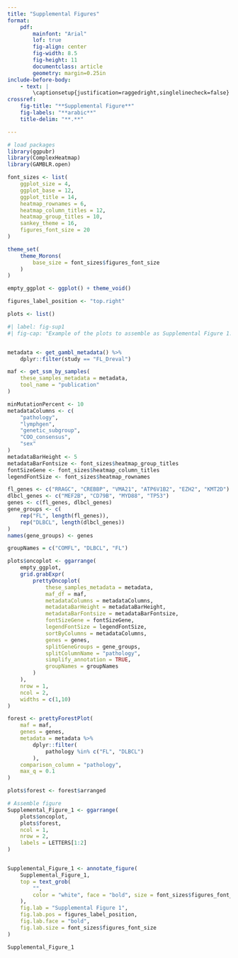 ```yaml
---
title: "Supplemental Figures"
format:
    pdf:
        mainfont: "Arial"
        lof: true
        fig-align: center
        fig-width: 8.5
        fig-height: 11
        documentclass: article
        geometry: margin=0.25in
include-before-body:
    - text: |
        \captionsetup{justification=raggedright,singlelinecheck=false}
crossref:
    fig-title: "**Supplemental Figure**"
    fig-labels: "**arabic**"
    title-delim: "**.**"

---
```


\newpage

```r
# load packages
library(ggpubr)
library(ComplexHeatmap)
library(GAMBLR.open)

font_sizes <- list(
    ggplot_size = 4,
    ggplot_base = 12,
    ggplot_title = 14,
    heatmap_rownames = 6,
    heatmap_column_titles = 12,
    heatmap_group_titles = 10,
    sankey_theme = 16,
    figures_font_size = 20
)

theme_set(
    theme_Morons(
        base_size = font_sizes$figures_font_size
    )
)

empty_ggplot <- ggplot() + theme_void()

figures_label_position <- "top.right"

plots <- list()
```

```r
#| label: fig-sup1
#| fig-cap: "Example of the plots to assemble as Supplemental Figure 1."


metadata <- get_gambl_metadata() %>%
    dplyr::filter(study == "FL_Dreval")

maf <- get_ssm_by_samples(
    these_samples_metadata = metadata,
    tool_name = "publication"
)

minMutationPercent <- 10
metadataColumns <- c(
    "pathology",
    "lymphgen",
    "genetic_subgroup",
    "COO_consensus",
    "sex"
)
metadataBarHeight <- 5
metadataBarFontsize <- font_sizes$heatmap_group_titles
fontSizeGene <- font_sizes$heatmap_column_titles
legendFontSize <- font_sizes$heatmap_rownames

fl_genes <- c("RRAGC", "CREBBP", "VMA21", "ATP6V1B2", "EZH2", "KMT2D")
dlbcl_genes <- c("MEF2B", "CD79B", "MYD88", "TP53")
genes <- c(fl_genes, dlbcl_genes)
gene_groups <- c(
    rep("FL", length(fl_genes)),
    rep("DLBCL", length(dlbcl_genes))
)
names(gene_groups) <- genes

groupNames = c("COMFL", "DLBCL", "FL")

plots$oncoplot <- ggarrange(
    empty_ggplot,
    grid.grabExpr(
        prettyOncoplot(
            these_samples_metadata = metadata,
            maf_df = maf,
            metadataColumns = metadataColumns,
            metadataBarHeight = metadataBarHeight,
            metadataBarFontsize = metadataBarFontsize,
            fontSizeGene = fontSizeGene,
            legendFontSize = legendFontSize,
            sortByColumns = metadataColumns,
            genes = genes,
            splitGeneGroups = gene_groups,
            splitColumnName = "pathology",
            simplify_annotation = TRUE,
            groupNames = groupNames
        )
    ),
    nrow = 1,
    ncol = 2,
    widths = c(1,10)
)

forest <- prettyForestPlot(
    maf = maf,
    genes = genes,
    metadata = metadata %>%
        dplyr::filter(
            pathology %in% c("FL", "DLBCL")
        ),
    comparison_column = "pathology",
    max_q = 0.1
)

plots$forest <- forest$arranged

# Assemble figure
Supplemental_Figure_1 <- ggarrange(
    plots$oncoplot,
    plots$forest,
    ncol = 1,
    nrow = 2,
    labels = LETTERS[1:2]
)


Supplemental_Figure_1 <- annotate_figure(
    Supplemental_Figure_1,
    top = text_grob(
        "",
        color = "white", face = "bold", size = font_sizes$figures_font_size
    ),
    fig.lab = "Supplemental Figure 1",
    fig.lab.pos = figures_label_position,
    fig.lab.face = "bold",
    fig.lab.size = font_sizes$figures_font_size
)

Supplemental_Figure_1
```
